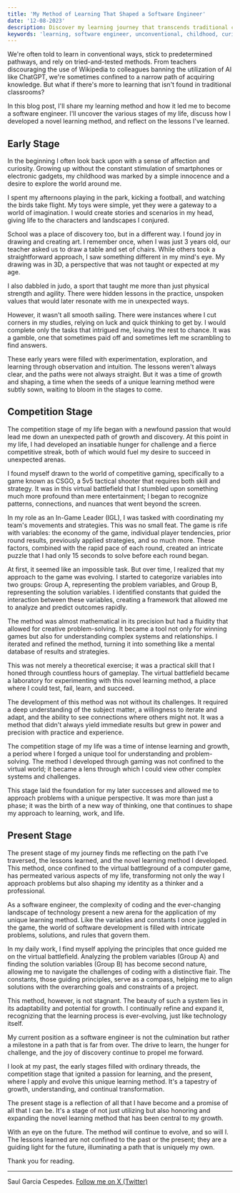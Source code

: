 ```yaml
---
title: 'My Method of Learning That Shaped a Software Engineer'
date: '12-08-2023'
description: Discover my learning journey that transcends traditional classrooms and conventional wisdom. From childhood curiosities to competitive gaming insights, this blog post delves into the novel approach to problem-solving that guided me to become a software engineer.
keywords: 'learning, software engineer, unconventional, childhood, curiosity, competitive gaming, problem-solving, novel approach, stages of life, affection, exploration, discovery, creativity, intuition, growth, competition, challenge, CSGO, In-Game Leader, strategy, mental database, complex systems, relationships, iteration, refinement, present stage, reflection, coding, technology, variables, constants, solutions, adaptability, continual transformation, future'
---
```


We're often told to learn in conventional ways, stick to predetermined pathways, and rely on tried-and-tested methods. From teachers discouraging the use of Wikipedia to colleagues banning the utilization of AI like ChatGPT, we're sometimes confined to a narrow path of acquiring knowledge. But what if there's more to learning that isn't found in traditional classrooms?

In this blog post, I'll share my learning method and how it led me to become a software engineer. I'll uncover the various stages of my life, discuss how I developed a novel learning method, and reflect on the lessons I've learned.

## Early Stage

In the beginning I often look back upon with a sense of affection and curiosity. Growing up without the constant stimulation of smartphones or electronic gadgets, my childhood was marked by a simple innocence and a desire to explore the world around me.

I spent my afternoons playing in the park, kicking a football, and watching the birds take flight. My toys were simple, yet they were a gateway to a world of imagination. I would create stories and scenarios in my head, giving life to the characters and landscapes I conjured.

School was a place of discovery too, but in a different way. I found joy in drawing and creating art. I remember once, when I was just 3 years old, our teacher asked us to draw a table and set of chairs. While others took a straightforward approach, I saw something different in my mind's eye. My drawing was in 3D, a perspective that was not taught or expected at my age.

I also dabbled in judo, a sport that taught me more than just physical strength and agility. There were hidden lessons in the practice, unspoken values that would later resonate with me in unexpected ways.

However, it wasn't all smooth sailing. There were instances where I cut corners in my studies, relying on luck and quick thinking to get by. I would complete only the tasks that intrigued me, leaving the rest to chance. It was a gamble, one that sometimes paid off and sometimes left me scrambling to find answers.

These early years were filled with experimentation, exploration, and learning through observation and intuition. The lessons weren't always clear, and the paths were not always straight. But it was a time of growth and shaping, a time when the seeds of a unique learning method were subtly sown, waiting to bloom in the stages to come.

## Competition Stage

The competition stage of my life began with a newfound passion that would lead me down an unexpected path of growth and discovery. At this point in my life, I had developed an insatiable hunger for challenge and a fierce competitive streak, both of which would fuel my desire to succeed in unexpected arenas.

I found myself drawn to the world of competitive gaming, specifically to a game known as CSGO, a 5v5 tactical shooter that requires both skill and strategy. It was in this virtual battlefield that I stumbled upon something much more profound than mere entertainment; I began to recognize patterns, connections, and nuances that went beyond the screen.

In my role as an In-Game Leader (IGL), I was tasked with coordinating my team's movements and strategies. This was no small feat. The game is rife with variables: the economy of the game, individual player tendencies, prior round results, previously applied strategies, and so much more. These factors, combined with the rapid pace of each round, created an intricate puzzle that I had only 15 seconds to solve before each round began.

At first, it seemed like an impossible task. But over time, I realized that my approach to the game was evolving. I started to categorize variables into two groups: Group A, representing the problem variables, and Group B, representing the solution variables. I identified constants that guided the interaction between these variables, creating a framework that allowed me to analyze and predict outcomes rapidly.

The method was almost mathematical in its precision but had a fluidity that allowed for creative problem-solving. It became a tool not only for winning games but also for understanding complex systems and relationships. I iterated and refined the method, turning it into something like a mental database of results and strategies.

This was not merely a theoretical exercise; it was a practical skill that I honed through countless hours of gameplay. The virtual battlefield became a laboratory for experimenting with this novel learning method, a place where I could test, fail, learn, and succeed.

The development of this method was not without its challenges. It required a deep understanding of the subject matter, a willingness to iterate and adapt, and the ability to see connections where others might not. It was a method that didn't always yield immediate results but grew in power and precision with practice and experience.

The competition stage of my life was a time of intense learning and growth, a period where I forged a unique tool for understanding and problem-solving. The method I developed through gaming was not confined to the virtual world; it became a lens through which I could view other complex systems and challenges.

This stage laid the foundation for my later successes and allowed me to approach problems with a unique perspective. It was more than just a phase; it was the birth of a new way of thinking, one that continues to shape my approach to learning, work, and life.

## Present Stage

The present stage of my journey finds me reflecting on the path I've traversed, the lessons learned, and the novel learning method I developed. This method, once confined to the virtual battleground of a computer game, has permeated various aspects of my life, transforming not only the way I approach problems but also shaping my identity as a thinker and a professional.

As a software engineer, the complexity of coding and the ever-changing landscape of technology present a new arena for the application of my unique learning method. Like the variables and constants I once juggled in the game, the world of software development is filled with intricate problems, solutions, and rules that govern them.

In my daily work, I find myself applying the principles that once guided me on the virtual battlefield. Analyzing the problem variables (Group A) and finding the solution variables (Group B) has become second nature, allowing me to navigate the challenges of coding with a distinctive flair. The constants, those guiding principles, serve as a compass, helping me to align solutions with the overarching goals and constraints of a project.

This method, however, is not stagnant. The beauty of such a system lies in its adaptability and potential for growth. I continually refine and expand it, recognizing that the learning process is ever-evolving, just like technology itself.

My current position as a software engineer is not the culmination but rather a milestone in a path that is far from over. The drive to learn, the hunger for challenge, and the joy of discovery continue to propel me forward.

I look at my past, the early stages filled with ordinary threads, the competition stage that ignited a passion for learning, and the present, where I apply and evolve this unique learning method. It's a tapestry of growth, understanding, and continual transformation.

The present stage is a reflection of all that I have become and a promise of all that I can be. It's a stage of not just utilizing but also honoring and expanding the novel learning method that has been central to my growth.

With an eye on the future. The method will continue to evolve, and so will I. The lessons learned are not confined to the past or the present; they are a guiding light for the future, illuminating a path that is uniquely my own.

Thank you for reading.

---

Saul Garcia Cespedes. [Follow me on X (Twitter)](https://x.com/saugardev)
